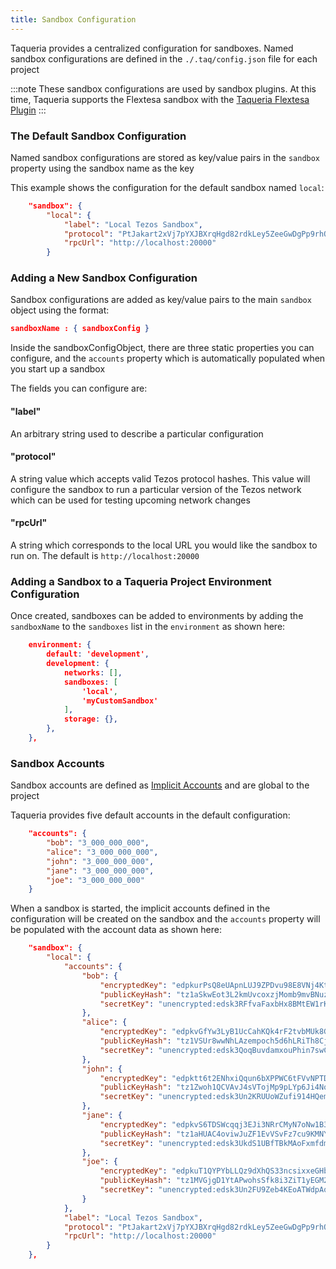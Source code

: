 ```yaml
---
title: Sandbox Configuration
---
```


Taqueria provides a centralized configuration for sandboxes. Named sandbox configurations are defined in the `./.taq/config.json` file for each project

:::note
These sandbox configurations are used by sandbox plugins. At this time, Taqueria supports the Flextesa sandbox with the [Taqueria Flextesa Plugin](/docs/plugins/plugin-flextesa)
:::


### The Default Sandbox Configuration

Named sandbox configurations are stored as key/value pairs in the `sandbox` property using the sandbox name as the key

This example shows the configuration for the default sandbox named `local`:

```json
    "sandbox": {
        "local": {
            "label": "Local Tezos Sandbox",
            "protocol": "PtJakart2xVj7pYXJBXrqHgd82rdkLey5ZeeGwDgPp9rhQUbSqY",
            "rpcUrl": "http://localhost:20000"
        }
```

### Adding a New Sandbox Configuration

Sandbox configurations are added as key/value pairs to the main `sandbox` object using the format:

```json
sandboxName : { sandboxConfig }
```

Inside the sandboxConfigObject, there are three static properties you can configure, and the `accounts` property which is automatically populated when you start up a sandbox

The fields you can configure are:

#### "label"
An arbitrary string used to describe a particular configuration

#### "protocol"

A string value which accepts valid Tezos protocol hashes. This value will configure the sandbox to run a particular version of the Tezos network which can be used for testing upcoming network changes

#### "rpcUrl"

A string which corresponds to the local URL you would like the sandbox to run on. The default is `http://localhost:20000`

### Adding a Sandbox to a Taqueria Project Environment Configuration

Once created, sandboxes can be added to environments by adding the `sandboxName` to the `sandboxes` list in the `environment` as shown here:
```json
    environment: {
        default: 'development',
        development: {
            networks: [],
            sandboxes: [
                'local',
                'myCustomSandbox'
            ],
            storage: {},
        },
    },
```

### Sandbox Accounts

Sandbox accounts are defined as [Implicit Accounts](/docs/config/implicit-accounts/) and are global to the project

Taqueria provides five default accounts in the default configuration:

```json
    "accounts": {
        "bob": "3_000_000_000",
        "alice": "3_000_000_000",
        "john": "3_000_000_000",
        "jane": "3_000_000_000",
        "joe": "3_000_000_000"
    }
```

When a sandbox is started, the implicit accounts defined in the configuration will be created on the sandbox and the `accounts` property will be populated with the account data as shown here:

```json
    "sandbox": {
        "local": {
            "accounts": {
                "bob": {
                    "encryptedKey": "edpkurPsQ8eUApnLUJ9ZPDvu98E8VNj4KtJa1aZr16Cr5ow5VHKnz4",
                    "publicKeyHash": "tz1aSkwEot3L2kmUvcoxzjMomb9mvBNuzFK6",
                    "secretKey": "unencrypted:edsk3RFfvaFaxbHx8BMtEW1rKQcPtDML3LXjNqMNLCzC3wLC1bWbAt"
                },
                "alice": {
                    "encryptedKey": "edpkvGfYw3LyB1UcCahKQk4rF2tvbMUk8GFiTuMjL75uGXrpvKXhjn",
                    "publicKeyHash": "tz1VSUr8wwNhLAzempoch5d6hLRiTh8Cjcjb",
                    "secretKey": "unencrypted:edsk3QoqBuvdamxouPhin7swCvkQNgq4jP5KZPbwWNnwdZpSpJiEbq"
                },
                "john": {
                    "encryptedKey": "edpktt6t2ENhxiQqun6bXPPWC6tFVvNPTDRh1gEPGX4BgDgbDnmGzP",
                    "publicKeyHash": "tz1Zwoh1QCVAvJ4sVTojMp9pLYp6Ji4NoZy6",
                    "secretKey": "unencrypted:edsk3Un2KRUUoWZufi914HQem96ejVFnkyD8GXRPUSkgqy5etsYXEN"
                },
                "jane": {
                    "encryptedKey": "edpkvS6TDSWcqqj3EJi3NRrCMyN7oNw1B3Hp37R19tMThqM8YNhAuS",
                    "publicKeyHash": "tz1aHUAC4oviwJuZF1EvVSvFz7cu9KMNYBph",
                    "secretKey": "unencrypted:edsk3UkdS1UBfTBkMAoFxmfdmUHmCdNhTzDJ1cSJuZhU1b6k6fZZoQ"
                },
                "joe": {
                    "encryptedKey": "edpkuT1QYPYbLLQz9dXhQS33ncsixxeGHbNGmntPTR4VBbWmskHPrV",
                    "publicKeyHash": "tz1MVGjgD1YtAPwohsSfk8i3ZiT1yEGM2YXB",
                    "secretKey": "unencrypted:edsk3Un2FU9Zeb4KEoATWdpAqcX5JArMUj2ew8S4SuzhPRDmGoqNx2"
                }
            },
            "label": "Local Tezos Sandbox",
            "protocol": "PtJakart2xVj7pYXJBXrqHgd82rdkLey5ZeeGwDgPp9rhQUbSqY",
            "rpcUrl": "http://localhost:20000"
        }
    },
```